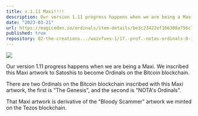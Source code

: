 ```yaml
---
title: v.1.11 Maxi!!!!
description: Our version 1.11 progress happens when we are being a Maxi. We inscribed this Maxi artwork to Satoshis to become Ordinals on the Bitcoin blockchain.
date: "2023-03-21"
url: https://magiceden.io/ordinals/item-details/be3c23422ef166308a756c7e6d9b1918216312d5d350f6a8dcf609173dcfb7e1i0
published: true
repository: 02-the-creations.../waivfves-1/17.-prof.-notas-ordinals-0-1
---
```


[![](/1.11.jpg)](/1.11.jpg)

Our version 1.11 progress happens when we are being a Maxi. We inscribed this Maxi artwork to Satoshis to become Ordinals on the Bitcoin blockchain.   
   
There are two Ordinals on the Bitcoin blockchain inscribed with this Maxi artwork, the first is "The Genesis", and the second is "NOTA's Ordinals".   
   
That Maxi artwork is derivative of the "Bloody Scammer" artwork we minted on the Tezos blockchain.